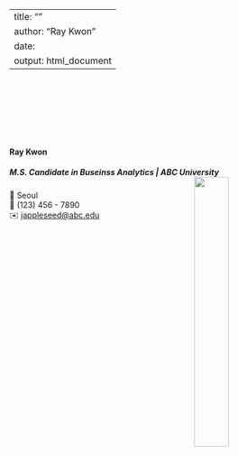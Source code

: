 
---
title: ""
author: "Ray Kwon"
date: 
output: html_document
---

<link rel="stylesheet" href="styles.css" type="text/css">
<link rel="stylesheet" href="site_libs/academicons-1.9.1/css/academicons.min.css"/>


<br><br><br><br><br><br>

#### **Ray Kwon**
##### M.S. Candidate in Buseinss Analytics | ABC University <img src="images/college_logo.png" style="width:35%;" align="right">

📍 Seoul <br>
📱 (123) 456 - 7890 <br>
✉️ [jappleseed@abc.edu](mailto:jappleseed@abc.edu) <br>